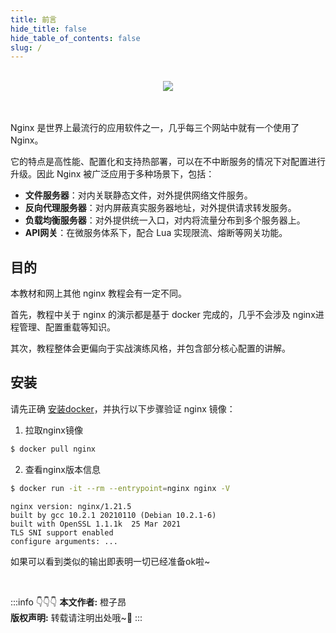 ```yaml
---
title: 前言
hide_title: false
hide_table_of_contents: false
slug: /
---
```


<br/>

<div align="center">
  <img src={require('./nginx-logo.png').default}></img>
</div>

<br/>
<br/>

Nginx 是世界上最流行的应用软件之一，几乎每三个网站中就有一个使用了 Nginx。

它的特点是高性能、配置化和支持热部署，可以在不中断服务的情况下对配置进行升级。因此 Nginx 被广泛应用于多种场景下，包括：

- **文件服务器**：对内关联静态文件，对外提供网络文件服务。
- **反向代理服务器**：对内屏蔽真实服务器地址，对外提供请求转发服务。
- **负载均衡服务器**：对外提供统一入口，对内将流量分布到多个服务器上。
- **API网关**：在微服务体系下，配合 Lua 实现限流、熔断等网关功能。

## 目的

本教材和网上其他 nginx 教程会有一定不同。

首先，教程中关于 nginx 的演示都是基于 docker 完成的，几乎不会涉及 nginx进程管理、配置重载等知识。

其次，教程整体会更偏向于实战演练风格，并包含部分核心配置的讲解。


## 安装

请先正确 [安装docker](#)，并执行以下步骤验证 nginx 镜像：

1. 拉取nginx镜像

```bash
$ docker pull nginx
```

2. 查看nginx版本信息

```bash
$ docker run -it --rm --entrypoint=nginx nginx -V
```

```text title="版本信息"
nginx version: nginx/1.21.5
built by gcc 10.2.1 20210110 (Debian 10.2.1-6)
built with OpenSSL 1.1.1k  25 Mar 2021
TLS SNI support enabled
configure arguments: ...
```

如果可以看到类似的输出即表明一切已经准备ok啦~


<br/>

:::info 👇👇👇
**本文作者:** 橙子昂 <br/>
**版权声明:** 转载请注明出处哦~👮‍
:::
